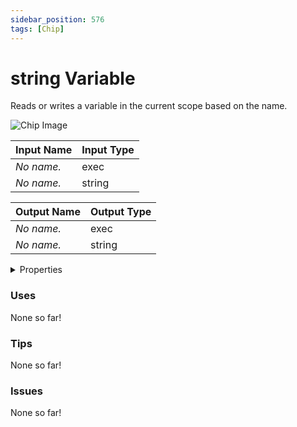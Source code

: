 ```yaml
---
sidebar_position: 576
tags: [Chip]
---
```


# string Variable

Reads or writes a variable in the current scope based on the name.



![Chip Image](/svg/66b6ea20-9a00-4f80-9636-2cfb676b3965.svg)

| Input Name | Input Type |
|-----------|-----------|
| *No name.* | exec |
| *No name.* | string |

| Output Name | Output Type |
|-----------|-----------|
| *No name.* | exec |
| *No name.* | string |


<details>
  <summary>Properties</summary>
  <div>
    <div>
    <table>
      <thead>
        <tr>
          <th>Is beta required?</th>
          <th>❌</th>
        </tr>
        <tr>
          <th>Is this chip a trolling risk?</th>
          <th>❌</th>
        </tr>
        <tr>
          <th>Chip UUPD</th>
          <th>._uuid</th>
        </tr>
      </thead>
    </table>
    </div>
  </div>
</details>

### Uses

None so far!

### Tips

None so far!

### Issues

None so far!